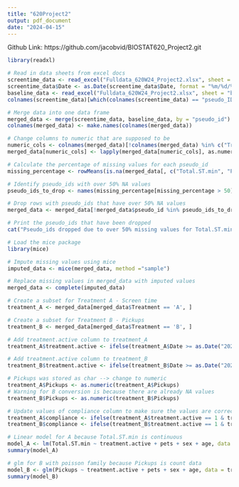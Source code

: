 ```yaml
---
title: "620Project2"
output: pdf_document
date: "2024-04-15"
---
```


Github Link: https://github.com/jacobvid/BIOSTAT620_Project2.git

```r
library(readxl)

# Read in data sheets from excel docs
screentime_data <- read_excel("Fulldata_620W24_Project2.xlsx", sheet = "screentime")
screentime_data$Date <- as.Date(screentime_data$Date, format = "%m/%d/%Y")
baseline_data <- read_excel("Fulldata_620W24_Project2.xlsx", sheet = "baseline")
colnames(screentime_data)[which(colnames(screentime_data) == "pseudo_ID")] <- "pseudo_id"

# Merge data into one data frame
merged_data <- merge(screentime_data, baseline_data, by = "pseudo_id")
colnames(merged_data) <- make.names(colnames(merged_data))

# Change columns to numeric that are supposed to be
numeric_cols <- colnames(merged_data)[!colnames(merged_data) %in% c("Treatment", "Total.ST")]
merged_data[numeric_cols] <- lapply(merged_data[numeric_cols], as.numeric)

# Calculate the percentage of missing values for each pseudo_id
missing_percentage <- rowMeans(is.na(merged_data[, c("Total.ST.min", "Pickups")])) * 100

# Identify pseudo_ids with over 50% NA values
pseudo_ids_to_drop <- names(missing_percentage[missing_percentage > 50])

# Drop rows with pseudo_ids that have over 50% NA values
merged_data <- merged_data[!merged_data$pseudo_id %in% pseudo_ids_to_drop, ]

# Print the pseudo_ids that have been dropped
cat("Pseudo_ids dropped due to over 50% missing values for Total.ST.min and Pickups:\n", paste(pseudo_ids_to_drop, collapse = ", "))

# Load the mice package
library(mice)

# Impute missing values using mice
imputed_data <- mice(merged_data, method ="sample")

# Replace missing values in merged_data with imputed values
merged_data <- complete(imputed_data)

# Create a subset for Treatment A - Screen time
treatment_A <- merged_data[merged_data$Treatment == 'A', ]

# Create a subset for Treatment B - Pickups
treatment_B <- merged_data[merged_data$Treatment == 'B', ]

# Add treatment.active column to treatment_A
treatment_A$treatment.active <- ifelse(treatment_A$Date >= as.Date("2024-03-27") & treatment_A$Date <= as.Date("2024-04-02"), 1, 0)

# Add treatment.active column to treatment_B
treatment_B$treatment.active <- ifelse(treatment_B$Date >= as.Date("2024-03-27") & treatment_B$Date <= as.Date("2024-04-02"), 1, 0)

# Pickups was stored as char --> change to numeric
treatment_A$Pickups <- as.numeric(treatment_A$Pickups)
# Warning for B conversion is because there are already NA values
treatment_B$Pickups <- as.numeric(treatment_B$Pickups)

# Update values of compliance column to make sure the values are correct
treatment_A$compliance <- ifelse(treatment_A$treatment.active == 1 & treatment_A$Total.ST.min <= 200, 1, 0)
treatment_B$compliance <- ifelse(treatment_B$treatment.active == 1 & treatment_B$Pickups <= 50, 1, 0)

# Linear model for A because Total.ST.min is continuous
model_A <- lm(Total.ST.min ~ treatment.active + pets + sex + age, data = treatment_A)
summary(model_A)

# glm for B with poisson family because Pickups is count data
model_B <- glm(Pickups ~ treatment.active + pets + sex + age, data = treatment_B, family = poisson)
summary(model_B)
```

